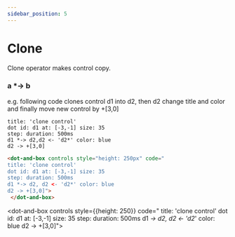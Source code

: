 ```yaml
---
sidebar_position: 5
---
```


# Clone

Clone operator makes control copy.

### a **\*->** b

e.g. following code clones control d1 into d2, then d2 change title and color and finally move new control by +[3,0]

```dabl tab showLineNumbers
title: 'clone control'
dot id: d1 at: [-3,-1] size: 35
step: duration: 500ms
d1 *-> d2,d2 <- 'd2*' color: blue
d2 -> +[3,0]
```
```html tab showLineNumbers
<dot-and-box controls style="height: 250px" code="
title: 'clone control'
dot id: d1 at: [-3,-1] size: 35
step: duration: 500ms
d1 *-> d2, d2 <- 'd2*' color: blue
d2 -> +[3,0]">
 </dot-and-box>
```

<dot-and-box controls style={{height: 250}} code="
title: 'clone control'
dot id: d1 at: [-3,-1] size: 35
step: duration: 500ms
d1 *-> d2, d2 <- 'd2*' color: blue
d2 -> +[3,0]">
 </dot-and-box>